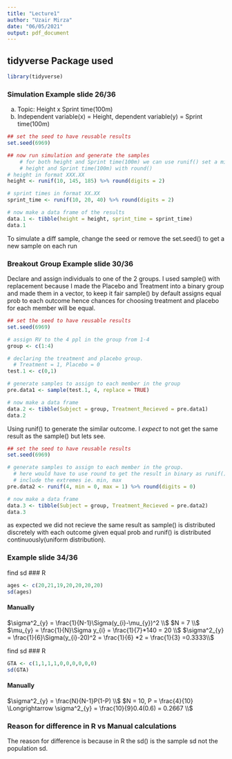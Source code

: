 ```yaml
---
title: "Lecture1"
author: "Uzair Mirza"
date: "06/05/2021"
output: pdf_document
---
```


## tidyverse Package used
```r
library(tidyverse)
```

 
### Simulation Example          slide 26/36
a) Topic: Height x Sprint time(100m)
b) Independent variable(x) = Height, dependent variable(y) = Sprint time(100m)
```r
## set the seed to have reusable results
set.seed(6969)

## now run simulation and generate the samples
    # for both height and Sprint time(100m) we can use runif() set a min/max 
    # height and Sprint time(100m) with round()
# height in format XXX.XX
height <- runif(10, 145, 185) %>% round(digits = 2)

# sprint times in format XX.XX
sprint_time <- runif(10, 20, 40) %>% round(digits = 2)

# now make a data frame of the results
data.1 <- tibble(height = height, sprint_time = sprint_time)
data.1
```
To simulate a diff sample, change the seed or remove the set.seed() to get a new sample on each run


### Breakout Group Example       slide 30/36
Declare and assign individuals to one of the 2 groups.
I used sample() with replacement because I made the Placebo and Treatment into a binary group and made them in a vector, to keep it fair sample() by default assigns equal prob to each outcome hence chances for choosing treatment and placebo for each member will be equal.
```r
## set the seed to have reusable results
set.seed(6969)

# assign RV to the 4 ppl in the group from 1-4
group <- c(1:4)

# declaring the treatment and placebo group.
  # Treatment = 1, Placebo = 0
test.1 <- c(0,1)

# generate samples to assign to each member in the group
pre.data1 <- sample(test.1, 4, replace = TRUE)

# now make a data frame
data.2 <- tibble(Subject = group, Treatment_Recieved = pre.data1)
data.2
```
Using runif() to generate the similar outcome.
I *expect* to not get the same result as the sample() but lets see.
```r
## set the seed to have reusable results
set.seed(6969)

# generate samples to assign to each member in the group.
  # here would have to use round to get the result in binary as runif() would not
  # include the extremes ie. min, max
pre.data2 <- runif(4, min = 0, max = 1) %>% round(digits = 0)

# now make a data frame
data.3 <- tibble(Subject = group, Treatment_Recieved = pre.data2)
data.3
```
as expected we did not recieve the same result as sample() is distributed discretely with each outcome given equal prob and runif() is distributed continuously(uniform distribution).


### Example                   slide 34/36
find sd
### R
```r
ages <- c(20,21,19,20,20,20,20)
sd(ages)
```
#### Manually
$\sigma^2_{y} = \frac{1}{N-1}\Sigma(y_{i}-\mu_{y})^2 \\$
$N = 7 \\$ 
$\mu_{y} = \frac{1}{N}\Sigma y_{i} = \frac{1}{7}*140 = 20 \\$
$\sigma^2_{y} = \frac{1}{6}\Sigma(y_{i}-20)^2 = \frac{1}{6} *2 = \frac{1}{3} =0.3333\\$ 


find sd
### R
```r
GTA <- c(1,1,1,1,0,0,0,0,0,0)
sd(GTA)
```

#### Manually
$\sigma^2_{y} = \frac{N}{N-1}P(1-P) \\$
$N = 10, P = \frac{4}{10} \Longrightarrow \sigma^2_{y} = \frac{10}{9}0.4(0.6)  = 0.2667 \\$

### Reason for difference in R vs Manual calculations
The reason for difference is because in R the sd() is the sample sd not the population sd.